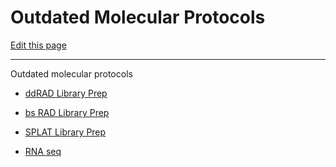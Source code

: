 # Outdated Molecular Protocols

[Edit this page](https://github.com/DrK-Lo/lotterhoslabprotocols/edit/main/molecprot_outdated.qmd)

------------------------------------------------------------------------

Outdated molecular protocols

-   [ddRAD Library Prep](https://drk-lo.github.io/lotterhoslabprotocols/molecprot_ddradlibprep/)

-   [bs RAD Library Prep](https://drk-lo.github.io/lotterhoslabprotocols/molecprot_bsddradlibprep/)

-   [SPLAT Library Prep](https://drk-lo.github.io/lotterhoslabprotocols/molecprot_splatlibraryprep/)

-   [RNA seq](https://drk-lo.github.io/lotterhoslabprotocols/molecprot_rnaseqlibraryprep/)\
